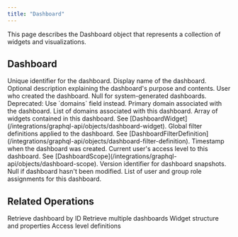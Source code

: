 ```yaml
---
title: "Dashboard"
---
```


This page describes the Dashboard object that represents a collection of widgets and visualizations.

## Dashboard

<ParamField path="id" type="ID!" required>
  Unique identifier for the dashboard.
</ParamField>

<ParamField path="name" type="String!" required>
  Display name of the dashboard.
</ParamField>

<ParamField path="description" type="String">
  Optional description explaining the dashboard's purpose and contents.
</ParamField>

<ParamField path="owner" type="User">
  User who created the dashboard. Null for system-generated dashboards.
</ParamField>

<ParamField path="domain" type="ZSheet">
  Deprecated: Use `domains` field instead. Primary domain associated with the dashboard.
</ParamField>

<ParamField path="domains" type="[ZSheet!]!" required>
  List of domains associated with this dashboard.
</ParamField>

<ParamField path="widgets" type="[DashboardWidget!]!" required>
  Array of widgets contained in this dashboard. See [DashboardWidget](/integrations/graphql-api/objects/dashboard-widget).
</ParamField>

<ParamField path="filters" type="[DashboardFilterDefinition!]!" required>
  Global filter definitions applied to the dashboard. See [DashboardFilterDefinition](/integrations/graphql-api/objects/dashboard-filter-definition).
</ParamField>

<ParamField path="createdAt" type="DateTime!" required>
  Timestamp when the dashboard was created.
</ParamField>

<ParamField path="accessLevel" type="DashboardScope!" required>
  Current user's access level to this dashboard. See [DashboardScope](/integrations/graphql-api/objects/dashboard-scope).
</ParamField>

<ParamField path="version" type="String">
  Version identifier for dashboard snapshots. Null if dashboard hasn't been modified.
</ParamField>

<ParamField path="roleAssignments" type="[RoleAssignment!]!" required>
  List of user and group role assignments for this dashboard.
</ParamField>

## Related Operations

<CardGroup cols={2}>
  <Card title="Dashboard Query" icon="magnifying-glass" href="/integrations/graphql-api/queries/dashboard/dashboard">
    Retrieve dashboard by ID
  </Card>
  <Card title="Dashboards Query" icon="list" href="/integrations/graphql-api/queries/dashboard/dashboards">
    Retrieve multiple dashboards
  </Card>
  <Card title="DashboardWidget Object" icon="chart-bar" href="/integrations/graphql-api/objects/dashboard-widget">
    Widget structure and properties
  </Card>
  <Card title="DashboardScope Object" icon="shield" href="/integrations/graphql-api/objects/dashboard-scope">
    Access level definitions
  </Card>
</CardGroup>
